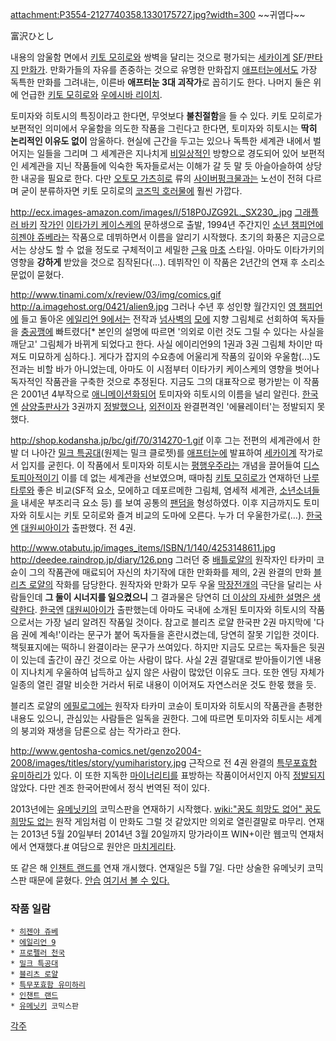 attachment:P3554-2127740358.1330175727.jpg?width=300
~~귀엽다~~

富沢ひとし

내용의 암울함 면에서 [[키토 모히로]]와 쌍벽을 달리는 것으로 평가되는 [[세카이계]] [[SF]]/[[판타지]] [[만화가]]. 
만화가들의 자유를 존중하는 것으로 유명한 만화잡지 [[애프터눈]]에서도 가장 독특한 만화를 그려내는, 이른바 '''애프터눈 3대 괴작가'''로 꼽히기도 한다. 나머지 둘은 위에 언급한 [[키토 모히로]]와 [[우에시바 리이치]].

토미자와 히토시의 특징이라고 한다면, 무엇보다 '''불친절함'''을 들 수 있다. 키토 모히로가 보편적인 의미에서 우울함을 의도한 작품을 그린다고 한다면, 토미자와 히토시는 '''딱히 논리적인 이유도 없이''' 암울하다. 현실에 근간을 두고는 있으나 독특한 세계관 내에서 벌어지는 일들을 그리며 그 세계관은 지나치게 [[비일상]]적인 방향으로 경도되어 있어 보편적인 세계관을 지닌 작품들에 익숙한 독자들로서는 이해가 갈 듯 말 듯 아슬아슬하여 상당한 내공을 필요로 한다. 다만 [[오토모 가츠히로]] 류의 [[사이버펑크]]물과는 노선이 전혀 다르며 굳이 분류하자면 키토 모히로의 [[코즈믹 호러]]물에 훨씬 가깝다.

http://ecx.images-amazon.com/images/I/518P0JZG92L._SX230_.jpg
[[그래플러 바키]] [[작가]]인 [[이타가키 케이스케]]의 문하생으로 출발, 1994년 주간지인 [[소년 챔피언]]에 [[히젠야 쥬베]]라는 작품으로 데뷔하면서 이름을 알리기 시작했다. 초기의 화풍은 지금으로서는 상상도 할 수 없을 정도로 구체적이고 세밀한 [[근육]] [[마초]] 스타일. 아마도 이타가키의 영향을 '''강하게''' 받았을 것으로 짐작된다(…). 데뷔작인 이 작품은 2년간의 연재 후 소리소문없이 묻혔다.

http://www.tinami.com/x/review/03/img/comics.gif
http://a.imagehost.org/0421/alien9.jpg
그러나 수년 후 성인향 월간지인 [[영 챔피언]]에 들고 돌아온 [[에일리언 9]]에서는 전작과 [[넘사벽]]의 [[모에]] 지향 그림체로 선회하여 독자들을 [[충공깽]]에 빠트렸다[* 본인의 설명에 따르면 '의외로 이런 것도 그릴 수 있다는 사실을 깨닫고' 그림체가 바뀌게 되었다고 한다. 사실 에이리언9의 1권과 3권 그림체 차이만 따져도 미묘하게 심하다.]. 게다가 잡지의 수요층에 어울리게 작품의 깊이와 우울함(…)도 전과는 비할 바가 아니었는데, 아마도 이 시점부터 이타가키 케이스케의 영향을 벗어나 독자적인 작품관을 구축한 것으로 추정된다. 지금도 그의 대표작으로 평가받는 이 작품은 2001년 4부작으로 [[애니메이션화]]되어 토미자와 히토시의 이름을 널리 알린다. [[한국]]엔 [[삼양출판사]]가 3권까지 [[정발]]했으나, [[외전]]이자 완결편격인 '에뮬레이터'는 정발되지 못했다.

http://shop.kodansha.jp/bc/gif/70/314270-1.gif
이후 그는 전편의 세계관에서 한발 더 나아간 [[밀크 특공대]](원제는 밀크 클로젯)를 [[애프터눈]]에 발표하여 [[세카이계]] 작가로서 입지를 굳힌다. 이 작품에서 토미자와 히토시는 [[평행우주]]라는 개념을 끌어들여 [[디스토피아]]적이기 이를 데 없는 세계관을 선보였으며, 때마침 [[키토 모히로]]가 연재하던 [[나루타루]]와 좋은 비교(SF적 요소, 모에하고 데포르메한 그림체, 염세적 세계관, [[소년]][[소녀]]들을 내세운 부조리극 요소 등) 를 보여 공통의 [[팬덤]]을 형성하였다. 이후 지금까지도 토미자와 히토시는 키토 모히로와 즐겨 비교의 도마에 오른다. 누가 더 우울한가로(…).
[[한국]]엔 [[대원씨아이]]가 출판했다. 전 4권.

http://www.otabutu.jp/images_items/ISBN/1/140/4253148611.jpg http://deedee.raindrop.jp/diary/126.png
그러던 중 [[배틀로얄]]의 원작자인 타카미 코슌이 그의 작품관에 매료되어 자신의 차기작에 대한 만화화를 제의, 2권 완결의 만화 [[블리츠 로얄]]의 작화를 담당한다. 원작자와 만화가 모두 우울 [[막장]]전개의 극단을 달리는 사람들인데 '''그 둘이 시너지를 일으켰으니''' 그 결과물은 당연히 [[더 이상의 자세한 설명은 생략한다]]. [[한국]]엔 [[대원씨아이]]가 출판했는데 아마도 국내에 소개된 토미자와 히토시의 작품으로서는 가장 널리 알려진 작품일 것이다. 참고로 블리츠 로얄 한국판 2권 마지막에 '다음 권에 계속!'이라는 문구가 붙어 독자들을 혼란시켰는데, 당연히 잘못 기입한 것이다. 책뒷표지에는 떡하니 완결이라는 문구가 쓰여있다. 하지만 지금도 모르는 독자들은 뒷권이 있는데 출간이 끊긴 것으로 아는 사람이 많다. 사실 2권 결말대로 받아들이기엔 내용이 지나치게 우울하여 납득하고 싶지 않은 사람이 많았던 이유도 크다. 또한 엔딩 자체가 일종의 열린 결말 비슷한 거라서 뒤로 내용이 이어져도 자연스러운 것도 한몫 했을 듯.

블리츠 로얄의 [[에필로그]]에는 원작자 타카미 코슌이 토미자와 히토시의 작품관을 촌평한 내용도 있으니, 관심있는 사람들은 일독을 권한다. 그에 따르면 토미자와 히토시는 세계의 붕괴와 재생을 담론으로 삼는 작가라고 한다.

http://www.gentosha-comics.net/genzo2004-2008/images/titles/story/yumiharistory.jpg
근작으로 전 4권 완결의 [[특무포효함 유미하리]]가 있다. 이 또한 지독한 [[마이너]]리티를 표방하는 작품이어서인지 아직 [[정발]]되지 않았다. 다만 겐조 한국어판에서 정식 번역된 적이 있다.

2013년에는 [[유메닛키]]의 코믹스판을 연재하기 시작했다. [[wiki:"꿈도 희망도 없어" 꿈도 희망도 없는]] 원작 게임처럼 이 만화도 그럴 것 같았지만 의외로 열린결말로 마무리. 연재는 2013년 5월 20일부터 2014년 3월 20일까지 망가라이프 WIN+이란 웹코믹 연재처에서 연재했다.[http://mangalifewin.takeshobo.co.jp/rensai/yumenikki/ #] 여담으로 원안은 [[마치게리타]].

또 같은 해 [[인챈트 랜드]]를 연재 개시했다. 연재일은 5월 7일. 다만 상술한 유메닛키 코믹스판 때문에 묻혔다. [[안습]] [http://www.garakunomori.com/products/s_enchant.html 여기서 볼 수 있다.]

=== 작품 일람 ===
 * [[히젠야 쥬베]]
 * [[에일리언 9]]
 * [[프로펠러 천국]]
 * [[밀크 특공대]]
 * [[블리츠 로얄]]
 * [[특무포효함 유미하리]]
 * [[인챈트 랜드]]
 * [[유메닛키]] 코믹스판

[[각주]]
